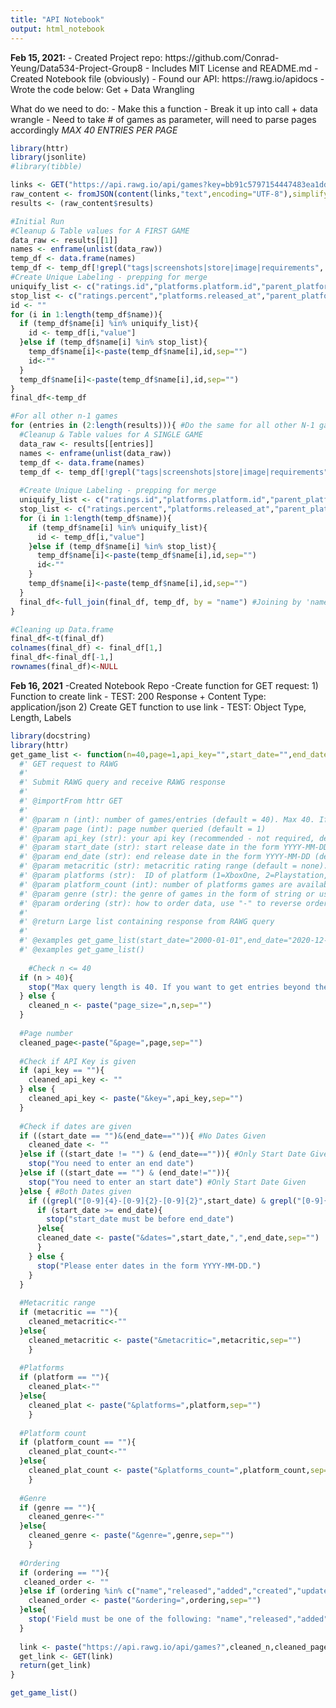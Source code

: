 ```yaml
---
title: "API Notebook"
output: html_notebook
---
```


**Feb 15, 2021:**
- Created Project repo: https://github.com/Conrad-Yeung/Data534-Project-Group8
  - Includes MIT License and README.md
- Created Notebook file (obviously)
- Found our API: https://rawg.io/apidocs
- Wrote the code below: Get + Data Wrangling

What do we need to do:
- Make this a function
- Break it up into call + data wrangle
- Need to take # of games as parameter, will need to parse pages accordingly *MAX 40 ENTRIES PER PAGE*
```r
library(httr)
library(jsonlite)
#library(tibble)

links <- GET("https://api.rawg.io/api/games?key=bb91c5797154447483ea1dda3f17574e&page_size=20&page=3")
raw_content <- fromJSON(content(links,"text",encoding="UTF-8"),simplifyVector=FALSE)
results <- (raw_content$results)

#Initial Run
#Cleanup & Table values for A FIRST GAME 
data_raw <- results[[1]]
names <- enframe(unlist(data_raw))
temp_df <- data.frame(names)
temp_df <- temp_df[!grepl("tags|screenshots|store|image|requirements", temp_df$name),]
#Create Unique Labeling - prepping for merge
uniquify_list <- c("ratings.id","platforms.platform.id","parent_platforms.platform.id","genres.id")
stop_list <- c("ratings.percent","platforms.released_at","parent_platforms.platform.slug","genres.games_count")
id <- ""
for (i in 1:length(temp_df$name)){
  if (temp_df$name[i] %in% uniquify_list){
    id <- temp_df[i,"value"]
  }else if (temp_df$name[i] %in% stop_list){
    temp_df$name[i]<-paste(temp_df$name[i],id,sep="")
    id<-""
  }
  temp_df$name[i]<-paste(temp_df$name[i],id,sep="")
}
final_df<-temp_df

#For all other n-1 games
for (entries in (2:length(results))){ #Do the same for all other N-1 games 
  #Cleanup & Table values for A SINGLE GAME 
  data_raw <- results[[entries]]
  names <- enframe(unlist(data_raw))
  temp_df <- data.frame(names)
  temp_df <- temp_df[!grepl("tags|screenshots|store|image|requirements", temp_df$name),]
  
  #Create Unique Labeling - prepping for merge
  uniquify_list <- c("ratings.id","platforms.platform.id","parent_platforms.platform.id","genres.id")
  stop_list <- c("ratings.percent","platforms.released_at","parent_platforms.platform.slug","genres.games_count")
  for (i in 1:length(temp_df$name)){
    if (temp_df$name[i] %in% uniquify_list){
      id <- temp_df[i,"value"]
    }else if (temp_df$name[i] %in% stop_list){
      temp_df$name[i]<-paste(temp_df$name[i],id,sep="")
      id<-""
    }
    temp_df$name[i]<-paste(temp_df$name[i],id,sep="")
  }
  final_df<-full_join(final_df, temp_df, by = "name") #Joining by 'name' column
}

#Cleaning up Data.frame
final_df<-t(final_df)
colnames(final_df) <- final_df[1,]
final_df<-final_df[-1,]
rownames(final_df)<-NULL
```

**Feb 16, 2021**
-Created Notebook Repo
-Create function for GET request:
  1) Function to create link - TEST: 200 Response + Content Type: application/json
  2) Create GET function to use link - TEST: Object Type, Length, Labels
  
```r
library(docstring)
library(httr)
get_game_list <- function(n=40,page=1,api_key="",start_date="",end_date="",metacritic="",platform="",platform_count="",genre="",ordering=""){
  #' GET request to RAWG
  #'
  #' Submit RAWG query and receive RAWG response
  #'
  #' @importFrom httr GET
  #'
  #' @param n (int): number of games/entries (default = 40). Max 40. If you want to look at entries beyond the 40th index, use the `page` parameter.
  #' @param page (int): page number queried (default = 1) 
  #' @param api_key (str): your api key (recommended - not required, default = none)
  #' @param start_date (str): start release date in the form YYYY-MM-DD (default = none). Ex: "2020-01-30"
  #' @param end_date (str): end release date in the form YYYY-MM-DD (default = none). Ex: "2021-30-30"
  #' @param metacritic (str): metacritic rating range (default = none). Ex: "80,100" will give you ratings between 80 and 100.
  #' @param platforms (str):  ID of platform (1=XboxOne, 2=Playstation, 3=Xbox, 4=PC etc.) Ex: "1" or "1,2,3" for a range of platforms.  
  #' @param platform_count (int): number of platforms games are available on. 
  #' @param genre (str): the genre of games in the form of string or using the ID tag. Ex: "action,indie" or "4,51"
  #' @param ordering (str): how to order data, use "-" to reverse order. Ex: "name", "released", "created", "added", "updated", "rating", "-metacritic." 
  #'
  #' @return Large list containing response from RAWG query
  #'
  #' @examples get_game_list(start_date="2000-01-01",end_date="2020-12-31",genre="1,2,3",ordering ="-added")
  #' @examples get_game_list()
  
    #Check n <= 40
  if (n > 40){
    stop("Max query length is 40. If you want to get entries beyond the 40th game, please change the `page` number. For example, entry 41-80 use `page='2'.")
  } else {
    cleaned_n <- paste("page_size=",n,sep="")
  }
  
  #Page number
  cleaned_page<-paste("&page=",page,sep="")
  
  #Check if API Key is given
  if (api_key == ""){
    cleaned_api_key <- ""
  } else {
    cleaned_api_key <- paste("&key=",api_key,sep="")
  }
  
  #Check if dates are given
  if ((start_date == "")&(end_date=="")){ #No Dates Given
    cleaned_date <- ""
  }else if ((start_date != "") & (end_date=="")){ #Only Start Date Given
    stop("You need to enter an end date")
  }else if ((start_date == "") & (end_date!="")){
    stop("You need to enter an start date") #Only Start Date Given
  }else { #Both Dates given
    if ((grepl("[0-9]{4}-[0-9]{2}-[0-9]{2}",start_date) & grepl("[0-9]{4}-[0-9]{2}-[0-9]{2}",end_date)) == TRUE){
      if (start_date >= end_date){
        stop("start_date must be before end_date")
      }else{
      cleaned_date <- paste("&dates=",start_date,",",end_date,sep="")
      }
    } else {
      stop("Please enter dates in the form YYYY-MM-DD.")
    }
  }
    
  #Metacritic range
  if (metacritic == ""){
    cleaned_metacritic<-""
  }else{
    cleaned_metacritic <- paste("&metacritic=",metacritic,sep="") 
    }
  
  #Platforms
  if (platform == ""){
    cleaned_plat<-""
  }else{
    cleaned_plat <- paste("&platforms=",platform,sep="")
    }
  
  #Platform count 
  if (platform_count == ""){
    cleaned_plat_count<-""
  }else{
    cleaned_plat_count <- paste("&platforms_count=",platform_count,sep="")
    }
  
  #Genre
  if (genre == ""){
    cleaned_genre<-""
  }else{
    cleaned_genre <- paste("&genre=",genre,sep="")
    }
  
  #Ordering
  if (ordering == ""){
   cleaned_order <- "" 
  }else if (ordering %in% c("name","released","added","created","updated","rating","metacritic","-name","-released","-added","-created","-updated","-rating","-metacritic")){
    cleaned_order <- paste("&ordering=",ordering,sep="")
  }else{
    stop('Field must be one of the following: "name","released","added","created","updated","rating","metacritic","-name","-released","-added","-created","-updated","-rating","-metacritic"')
  }
  
  link <- paste("https://api.rawg.io/api/games?",cleaned_n,cleaned_page,cleaned_api_key,cleaned_metacritic,cleaned_date,cleaned_metacritic,cleaned_plat,cleaned_plat_count,cleaned_genre,cleaned_order,sep="")
  get_link <- GET(link)
  return(get_link)
}
```

```r
get_game_list()
```

